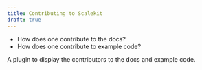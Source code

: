 ```yaml
---
title: Contributing to Scalekit
draft: true
---
```




- How does one contribute to the docs?
- How does one contribute to example code?

A plugin to display the contributors to the docs and example code.